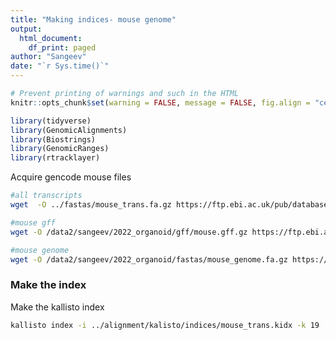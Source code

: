```yaml
---
title: "Making indices- mouse genome"
output: 
  html_document:
    df_print: paged
author: "Sangeev"
date: "`r Sys.time()`"
---
```


<style type="text/css">
.main-container {
  max-width: 1500px;
  margin-left: auto;
  margin-right: auto;
}
</style>

```r
# Prevent printing of warnings and such in the HTML
knitr::opts_chunk$set(warning = FALSE, message = FALSE, fig.align = "center", eval = FALSE)
```

```r
library(tidyverse)
library(GenomicAlignments)
library(Biostrings)
library(GenomicRanges)
library(rtracklayer)
```


Acquire gencode mouse files

```bash
#all transcripts
wget  -O ../fastas/mouse_trans.fa.gz https://ftp.ebi.ac.uk/pub/databases/gencode/Gencode_mouse/release_M31/gencode.vM31.transcripts.fa.gz

#mouse gff
wget -O /data2/sangeev/2022_organoid/gff/mouse.gff.gz https://ftp.ebi.ac.uk/pub/databases/gencode/Gencode_mouse/release_M31/gencode.vM31.annotation.gff3.gz

#mouse genome
wget -O /data2/sangeev/2022_organoid/fastas/mouse_genome.fa.gz https://ftp.ebi.ac.uk/pub/databases/gencode/Gencode_mouse/release_M31/GRCm39.genome.fa.gz
```

### Make the index

Make the kallisto index
```bash
kallisto index -i ../alignment/kalisto/indices/mouse_trans.kidx -k 19 ../fastas/mouse_trans.fa.gz
```





